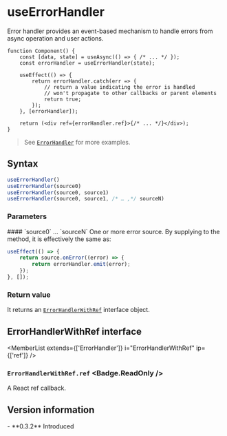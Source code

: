 <Module name="zeta-dom-react" />

# useErrorHandler

Error handler provides an event-based mechanism to handle errors from async operation and user actions.

```tsx
function Component() {
    const [data, state] = useAsync(() => { /* ... */ });
    const errorHandler = useErrorHandler(state);

    useEffect(() => {
        return errorHandler.catch(err => {
            // return a value indicating the error is handled
            // won't propagate to other callbacks or parent elements
            return true;
        });
    }, [errorHandler]);

    return (<div ref={errorHandler.ref}>{/* ... */}</div>);
}
```

> See [`ErrorHandler`](:) for more examples.

## Syntax

```javascript
useErrorHandler()
useErrorHandler(source0)
useErrorHandler(source0, source1)
useErrorHandler(source0, source1, /* … ,*/ sourceN)
```

### Parameters

<dl>
    #### `source0` … `sourceN` <Badge.Optional />
    One or more error source. By supplying to the method, it is effectively the same as:

```typescript
useEffect(() => {
    return source.onError((error) => {
        return errorHandler.emit(error);
    });
}, []);
```
</dl>

### Return value

It returns an [`ErrorHandlerWithRef`](:) interface object.

## ErrorHandlerWithRef interface

<MemberList
    extends={['ErrorHandler']}
    i="ErrorHandlerWithRef"
    ip={['ref']} />

### `ErrorHandlerWithRef.ref` <Badge.ReadOnly />

A React ref callback.

## Version information

<VersionTimeline module="zeta-dom-react">
- **0.3.2** Introduced
</VersionTimeline>
